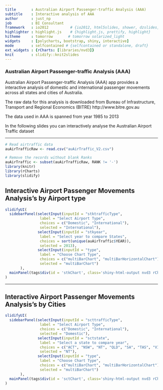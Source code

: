 ```yaml
---
title       : Australian Airport Passenger-traffic Analysis (AAA)
subtitle    : Interactive analysis of AAA
author      : just_np
job         : BI Consultant
framework   : io2012          # {io2012, html5slides, shower, dzslides, ...}
highlighter : highlight.js    # {highlight.js, prettify, highlight}
hitheme     : tomorrow       # tomorrow solarized_light
widgets     : [polycharts, bootstrap, shiny, interactive]
mode        : selfcontained # {selfcontained or standalone, draft}
ext_widgets : {rCharts: [libraries/nvd3]}
knit        : slidify::knit2slides
---
```



### Australian Airport Passenger-traffic Analysis (AAA)

Australian Airport Passenger-traffic Analysis (AAA) app provides a interactive analysis of domestic and international passenger movements across all states and cities of Australia.

The raw data for this analysis is downloaded from Bureau of Infrastructure, Transport and Regional Economics (BITRE) http://www.bitre.gov.au

The data used in AAA is spanned from year 1985 to 2013

In the following slides you can interactively analyse the Australian Airport Traffic dataset

---

```r
# Read airtraffic data
auAirTrafficRaw <- read.csv("auAirTraffic_V2.csv")

# Remove the records without blank Ranks
auAirTraffic <- subset(auAirTrafficRaw, RANK != '-')
library(knitr)
library(rCharts)
library(slidify)

```
## Interactive Airport Passenger Movements Analysis's by Airport type

```r

slidifyUI(
  sidebarPanel(selectInput(inputId = "stktrafficType",
                label = "Select Airport Type",
                choices = c("Domestic", "International"),
                selected = "International"),
               selectInput(inputId = "stkyear",
                label = "Select year to compare States",
                choices = sort(unique(auAirTraffic$YEAR)),
                selected = 2013),
               selectInput(inputId = "type",
                label = "Choose Chart Type",
                choices = c("multiBarChart", "multiBarHorizontalChart"),
                selected = "multiBarChart")                                                   
       ),
  mainPanel(tags$div(id = 'stkChart', class='shiny-html-output nvd3 rChart'))  
)
```

---

## Interactive Airport Passenger Movements Analysis's by Cities

```r

slidifyUI(
  sidebarPanel(selectInput(inputId = "scttrafficType",
                label = "Select Airport Type",
                choices = c("Domestic", "International"),
                selected = "Domestic"),
               selectInput(inputId = "sctstate",
                label = "Select a state to compare year",
                choices = c("ACT", "NSW", "NT", "QLD", "SA", "TAS", "VIC", "WA"),
                selected = "NT"),
               selectInput(inputId = "type",
                label = "Choose Chart Type",
                choices = c("multiBarChart", "multiBarHorizontalChart"),
                selected = "multiBarChart")                                                   
       ),
  mainPanel(tags$div(id = 'sctChart', class='shiny-html-output nvd3 rChart'))  
)
```
